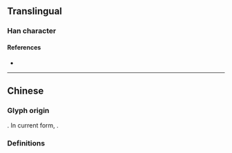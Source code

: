 {{also|嫗}}
{{character info}}
==Translingual==

===Han character===
{{Han char|rn=38|rad=女|as=04|sn=7|four=|canj=VSK|ids=⿰女区}}

====References====
* {{Han ref|kx=0257.101|hdz=21030.020|uh=59AA|ud=22954}}

----

==Chinese==

===Glyph origin===
{{Han simp|嫗|f=區|t=区}}. In current form, {{Han compound|女|t1=woman|区|ls=psc|c1=s|c2=p}}.

===Definitions===
{{zh-see|嫗}}